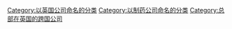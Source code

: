 {{Commonscat|AstraZeneca}}

[[Category:以英国公司命名的分类|Category:以英国公司命名的分类]]
[[Category:以制药公司命名的分类|Category:以制药公司命名的分类]]
[[Category:总部在英国的跨国公司|Category:总部在英国的跨国公司]]